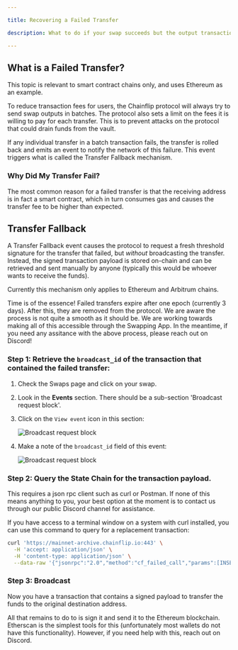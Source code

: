 ```yaml
---

title: Recovering a Failed Transfer

description: What to do if your swap succeeds but the output transaction fails.

---
```




## What is a Failed Transfer?

<Callout type="info">
    This topic is relevant to smart contract chains only, and uses Ethereum as an example.
</Callout>

To reduce transaction fees for users, the Chainflip protocol will always try to send swap outputs in batches. The protocol also sets a limit on the fees it is willing to pay for each transfer. This is to prevent attacks on the protocol that could drain funds from the vault.

If any individual transfer in a batch transaction fails, the transfer is rolled back and emits an event to notify the network of this failure. This event triggers what is called the Transfer Fallback mechanism.

### Why Did My Transfer Fail?

The most common reason for a failed transfer is that the receiving address is in fact a smart contract, which in turn consumes gas and causes the transfer fee to be higher than expected.

## Transfer Fallback

A Transfer Fallback event causes the protocol to request a fresh threshold signature for the transfer that failed, but *without* broadcasting the transfer. Instead, the signed transaction payload is stored on-chain and can be retrieved and sent manually by anyone (typically this would be whoever wants to receive the funds).

Currently this mechanism only applies to Ethereum and Arbitrum chains.

<Callout type="warning">
    Time is of the essence! Failed transfers expire after one epoch (currently 3 days). After this, they are removed from the protocol.
</Callout>

<Callout type="info">
    We are aware the process is not quite a smooth as it should be. We are working towards making all of this accessible through the Swapping App. In the meantime, if you need any assitance with the above process, please reach out on Discord!
</Callout>


### Step 1: Retrieve the `broadcast_id` of the transaction that contained the failed transfer:

1. Check the Swaps page and click on your swap.
2. Look in the **Events** section. There should be a sub-section 'Broadcast request block'.
3. Click on the `View event` icon in this section:

    ![Broadcast request block](/swap/broadcast_recovery__broadcast_request_event.png)

4. Make a note of the `broadcast_id` field of this event:

    ![Broadcast request block](/swap/broadcast_recovery__broadcast_request_event_detail.png)

### Step 2: Query the State Chain for the transaction payload.

This requires a json rpc client such as curl or Postman. If none of this means anything to you, your best option at the moment is to contact us through our public Discord channel for assistance.

If you have access to a terminal window on a system with curl installed, you can use this command to query for a replacement transaction:

```bash copy
curl 'https://mainnet-archive.chainflip.io:443' \
  -H 'accept: application/json' \
  -H 'content-type: application/json' \
  --data-raw '{"jsonrpc":"2.0","method":"cf_failed_call","params":[INSERT_BROADAST_ID_HERE],"id":1}'
```

### Step 3: Broadcast

Now you have a transaction that contains a signed payload to transfer the funds to the original destination address.

All that remains to do to is sign it and send it to the Ethereum blockchain. Etherscan is the simplest tools for this (unfortunately most wallets do not have this functionality). However, if you need help with this, reach out on Discord.


